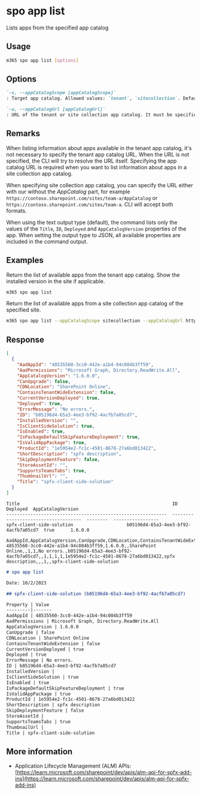 
# spo app list

Lists apps from the specified app catalog

## Usage

```sh
m365 spo app list [options]
```

## Options

```md definition-list
`-s, --appCatalogScope [appCatalogScope]`
: Target app catalog. Allowed values: `tenant`, `sitecollection`. Defaults to `tenant`.

`-u, --appCatalogUrl [appCatalogUrl]`
: URL of the tenant or site collection app catalog. It must be specified when the scope is `sitecollection`.
```

<Global />

## Remarks

When listing information about apps available in the tenant app catalog, it's not necessary to specify the tenant app catalog URL. When the URL is not specified, the CLI will try to resolve the URL itself. Specifying the app catalog URL is required when you want to list information about apps in a site collection app catalog.

When specifying site collection app catalog, you can specify the URL either with our without the _AppCatalog_ part, for example `https://contoso.sharepoint.com/sites/team-a/AppCatalog` or `https://contoso.sharepoint.com/sites/team-a`. CLI will accept both formats.

When using the text output type (default), the command lists only the values of the `Title`, `ID`, `Deployed` and `AppCatalogVersion` properties of the app. When setting the output type to JSON, all available properties are included in the command output.

## Examples

Return the list of available apps from the tenant app catalog. Show the installed version in the site if applicable.

```sh
m365 spo app list
```

Return the list of available apps from a site collection app catalog of the specified site.

```sh
m365 spo app list --appCatalogScope sitecollection --appCatalogUrl https://contoso.sharepoint.com/sites/site1
```

## Response

<Tabs>
  <TabItem value="JSON">

  ```json
  [
    {
      "AadAppId": "48535560-3cc0-442e-a1b4-94c084b3ff59",
      "AadPermissions": "Microsoft Graph, Directory.ReadWrite.All",
      "AppCatalogVersion": "1.6.0.0",
      "CanUpgrade": false,
      "CDNLocation": "SharePoint Online",
      "ContainsTenantWideExtension": false,
      "CurrentVersionDeployed": true,
      "Deployed": true,
      "ErrorMessage": "No errors.",
      "ID": "b05196d4-65a3-4ee3-bf92-4acfb7a05cd7",
      "InstalledVersion": "",
      "IsClientSideSolution": true,
      "IsEnabled": true,
      "IsPackageDefaultSkipFeatureDeployment": true,
      "IsValidAppPackage": true,
      "ProductId": "1e5954e2-fc1c-4501-8678-27a6bd013422",
      "ShortDescription": "spfx description",
      "SkipDeploymentFeature": false,
      "StoreAssetId": "",
      "SupportsTeamsTabs": true,
      "ThumbnailUrl": "",
      "Title": "spfx-client-side-solution"
    }
  ]
  ```

  </TabItem>
  <TabItem value="Text">

  ```text
  Title                                                         ID                                    Deployed  AppCatalogVersion
  ------------------------------------------------------------  ------------------------------------  --------  -----------------
  spfx-client-side-solution                    b05196d4-65a3-4ee3-bf92-4acfb7a05cd7  true      1.6.0.0
  ```

  </TabItem>
  <TabItem value="CSV">

  ```csv
  AadAppId,AppCatalogVersion,CanUpgrade,CDNLocation,ContainsTenantWideExtension,CurrentVersionDeployed,Deployed,ErrorMessage,ID,InstalledVersion,IsClientSideSolution,IsEnabled,IsPackageDefaultSkipFeatureDeployment,IsValidAppPackage,ProductId,ShortDescription,SkipDeploymentFeature,StoreAssetId,SupportsTeamsTabs,ThumbnailUrl,Title
  48535560-3cc0-442e-a1b4-94c084b3ff59,1.6.0.0,,SharePoint Online,,1,1,No errors.,b05196d4-65a3-4ee3-bf92-4acfb7a05cd7,,1,1,1,1,1e5954e2-fc1c-4501-8678-27a6bd013422,spfx description,,,1,,spfx-client-side-solution
  ```

  </TabItem>
  <TabItem value="Markdown">

  ```md
  # spo app list

  Date: 10/2/2023

  ## spfx-client-side-solution (b05196d4-65a3-4ee3-bf92-4acfb7a05cd7)

  Property | Value
  ---------|-------
  AadAppId | 48535560-3cc0-442e-a1b4-94c084b3ff59
  AadPermissions | Microsoft Graph, Directory.ReadWrite.All
  AppCatalogVersion | 1.6.0.0
  CanUpgrade | false
  CDNLocation | SharePoint Online
  ContainsTenantWideExtension | false
  CurrentVersionDeployed | true
  Deployed | true
  ErrorMessage | No errors.
  ID | b05196d4-65a3-4ee3-bf92-4acfb7a05cd7
  InstalledVersion |
  IsClientSideSolution | true
  IsEnabled | true
  IsPackageDefaultSkipFeatureDeployment | true
  IsValidAppPackage | true
  ProductId | 1e5954e2-fc1c-4501-8678-27a6bd013422
  ShortDescription | spfx description
  SkipDeploymentFeature | false
  StoreAssetId |
  SupportsTeamsTabs | true
  ThumbnailUrl |
  Title | spfx-client-side-solution
  ```

  </TabItem>
</Tabs>

## More information

- Application Lifecycle Management (ALM) APIs: [https://learn.microsoft.com/sharepoint/dev/apis/alm-api-for-spfx-add-ins](https://learn.microsoft.com/sharepoint/dev/apis/alm-api-for-spfx-add-ins)
